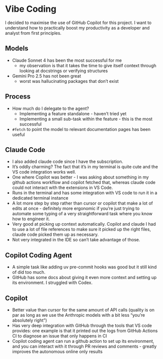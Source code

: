 # Vibe Coding

I decided to maximise the use of GitHub Copilot for this project. I want to understand how to practically boost my productivity as a developer and analyst from first principles. 

## Models

- Claude Sonnet 4 has been the most successful for me
    - my observation is that it takes the time to give itself context through looking at docstrings or verifying structures
- Gemini Pro 2.5 has not been great
    - worst was hallucinating packages that don't exist

## Process

- How much do I delegate to the agent?
    - Implementing a feature standalone - haven't tried yet
    - Implementing a small sub-task within the feature - this is the most successful
- `#fetch` to point the model to relevant documentation pages has been useful

## Claude Code

- I also added claude code since I have the subscription.
- It's oddly charming? The fact that it's in my terminal is quite cute and the VS code integration works well.
- One where Copilot was better - I was asking about something in my github actions workflow and copilot fetched that, whereas claude code could not interact with the extensions in VS Code. 
- Runs in the terminal and has some integration with VS code to run it in a dedicated terminal instance
- A lot more step by step rather than cursor or copilot that make a lot of edits at once - definitely more ergonomic if you're just trying to automate some typing of a very straightforward task where you know how to engineer it.
- Very good at picking up context automatically. Copilot and claude I had to use a lot of file references to make sure it picked up the right files, claude code picked them up as necessary.
- Not very integrated in the IDE so can't take advantage of those.

## Copilot Coding Agent

- A simple task like adding uv pre-commit hooks was good but it still kind of did too much. 
- GitHub has some docs about giving it even more context and setting up its environment. I struggled with Codex.

## Copilot

- Better value than cursor for the same amount of API calls (quality is on par as long as we use the Anthropic models with a bit less "you're absolutely right")
- Has very deep integration with GitHub through the tools that VS code provides: one example is that it printed out the logs from GitHub Actions CI to diagnose an issue that only happens in CI
- Copilot coding agent can run a github action to set up its environment, and you can interact with it through PR reviews and comments - greatly improves the autonomous online only results
